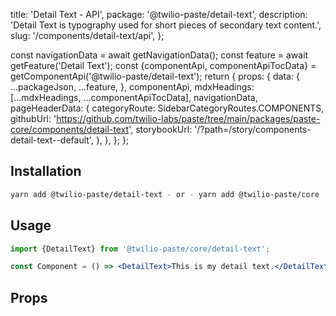   title: 'Detail Text - API',
  package: '@twilio-paste/detail-text',
  description: 'Detail Text is typography used for short pieces of secondary text content.',
  slug: '/components/detail-text/api',
};




  const navigationData = await getNavigationData();
  const feature = await getFeature('Detail Text');
  const {componentApi, componentApiTocData} = getComponentApi('@twilio-paste/detail-text');
  return {
    props: {
      data: {
        ...packageJson,
        ...feature,
      },
      componentApi,
      mdxHeadings: [...mdxHeadings, ...componentApiTocData],
      navigationData,
      pageHeaderData: {
        categoryRoute: SidebarCategoryRoutes.COMPONENTS,
        githubUrl: 'https://github.com/twilio-labs/paste/tree/main/packages/paste-core/components/detail-text',
        storybookUrl: '/?path=/story/components-detail-text--default',
      },
    },
  };
};

## Installation

```bash
yarn add @twilio-paste/detail-text - or - yarn add @twilio-paste/core
```

## Usage

```jsx
import {DetailText} from '@twilio-paste/core/detail-text';

const Component = () => <DetailText>This is my detail text.</DetailText>;
```

## Props

<PropsTable componentApi={props.componentApi} />
